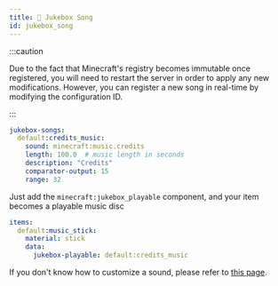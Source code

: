 ```yaml
---
title: 💽 Jukebox Song
id: jukebox_song
---
```


:::caution

Due to the fact that Minecraft's registry becomes immutable once registered, you will need to restart the server in order to apply any new modifications. However, you can register a new song in real-time by modifying the configuration ID.

:::

```yaml
jukebox-songs:
  default:credits_music:
    sound: minecraft:music.credits
    length: 100.0  # music length in seconds
    description: "Credits"  
    comparator-output: 15
    range: 32
```

Just add the `minecraft:jukebox_playable` component, and your item becomes a playable music disc

```yaml
items:
  default:music_stick:
    material: stick
    data:
      jukebox-playable: default:credits_music
```

If you don't know how to customize a sound, please refer to [this page](sound.mdx).